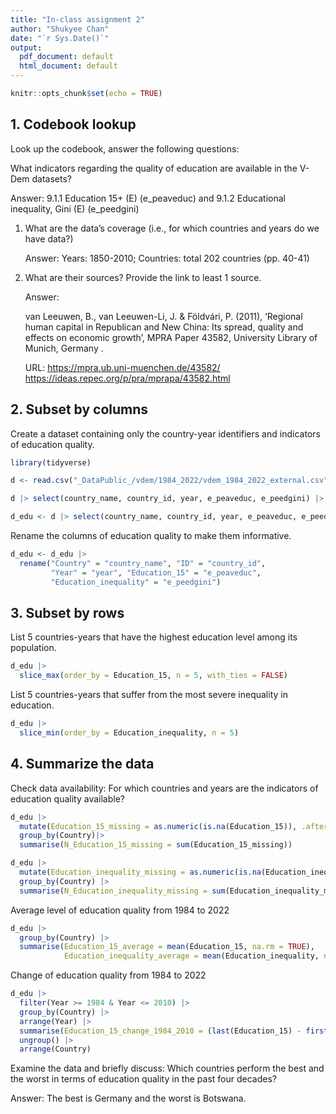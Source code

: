 ```yaml
---
title: "In-class assignment 2"
author: "Shukyee Chan"
date: "`r Sys.Date()`"
output:
  pdf_document: default
  html_document: default
---
```


```r
knitr::opts_chunk$set(echo = TRUE)
```

## 1. Codebook lookup

Look up the codebook, answer the following questions:

What indicators regarding the quality of education are available in the V-Dem datasets?

Answer: 9.1.1 Education 15+ (E) (e_peaveduc) and 9.1.2 Educational inequality, Gini (E) (e_peedgini)

1.  What are the data's coverage (i.e., for which countries and years do we have data?)

    Answer: Years: 1850-2010; Countries: total 202 countries (pp. 40-41)

2.  What are their sources? Provide the link to least 1 source.

    Answer:

    van Leeuwen, B., van Leeuwen-Li, J. & Földvári, P. (2011), 'Regional human capital in Republican and New China: Its spread, quality and effects on economic growth', MPRA Paper 43582, University Library of Munich, Germany .

    URL: <https://mpra.ub.uni-muenchen.de/43582/> <https://ideas.repec.org/p/pra/mprapa/43582.html>

## 2. **Subset by columns**

Create a dataset containing only the country-year identifiers and indicators of education quality.

```r
library(tidyverse)
```

```r
d <- read.csv("_DataPublic_/vdem/1984_2022/vdem_1984_2022_external.csv")
```

```r
d |> select(country_name, country_id, year, e_peaveduc, e_peedgini) |> distinct()
```

```r
d_edu <- d |> select(country_name, country_id, year, e_peaveduc, e_peedgini)
```

Rename the columns of education quality to make them informative.

```r
d_edu <- d_edu |>
  rename("Country" = "country_name", "ID" = "country_id", 
         "Year" = "year", "Education_15" = "e_peaveduc",
         "Education_inequality" = "e_peedgini")
```

## 3. **Subset by rows**

List 5 countries-years that have the highest education level among its population.

```r
d_edu |>
  slice_max(order_by = Education_15, n = 5, with_ties = FALSE)
```

List 5 countries-years that suffer from the most severe inequality in education.

```r
d_edu |>
  slice_min(order_by = Education_inequality, n = 5)
```

## 4. Summarize the data

Check data availability: For which countries and years are the indicators of education quality available?

```r
d_edu |>
  mutate(Education_15_missing = as.numeric(is.na(Education_15)), .after = Education_15)|>
  group_by(Country)|>
  summarise(N_Education_15_missing = sum(Education_15_missing))
```

```r
d_edu |>
  mutate(Education_inequality_missing = as.numeric(is.na(Education_inequality)), .after = Education_inequality) |>
  group_by(Country) |>
  summarise(N_Education_inequality_missing = sum(Education_inequality_missing))
```

Average level of education quality from 1984 to 2022

```r
d_edu |>
  group_by(Country) |>
  summarise(Education_15_average = mean(Education_15, na.rm = TRUE),
            Education_inequality_average = mean(Education_inequality, na.rm = TRUE))
```

Change of education quality from 1984 to 2022

```r
d_edu |>
  filter(Year >= 1984 & Year <= 2010) |>
  group_by(Country) |>
  arrange(Year) |>
  summarise(Education_15_change_1984_2010 = (last(Education_15) - first(Education_15) / first(Education_15)), Education_inequality_change_1984_2010=  (last(Education_inequality) - first(Education_inequality)) / first(Education_inequality)) |>
  ungroup() |>
  arrange(Country)
```

Examine the data and briefly discuss: Which countries perform the best and the worst in terms of education quality in the past four decades?

Answer: The best is Germany and the worst is Botswana.
